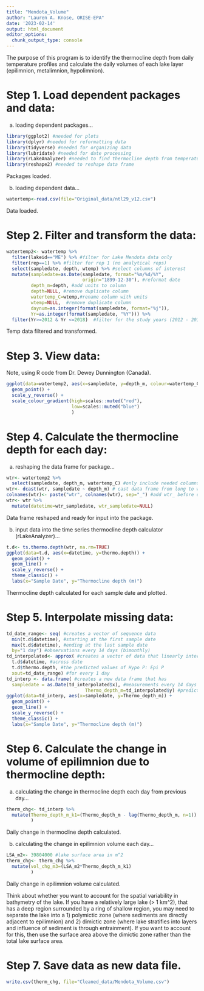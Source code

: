 ```yaml
---
title: "Mendota_Volume"
author: "Lauren A. Knose, ORISE-EPA"
date: '2023-02-14'
output: html_document
editor_options: 
  chunk_output_type: console
---
```


The purpose of this program is to identify the thermocline depth from daily temperature profiles and calculate the daily volumes of each lake layer   (epilimnion, metalimnion, hypolimnion).

# Step 1. Load dependent packages and data:

a) loading dependent packages...

```r
library(ggplot2) #needed for plots
library(dplyr) #needed for reformatting data
library(tidyverse) #needed for organizing data
library(lubridate) #needed for date processing
library(rLakeAnalyzer) #needed to find thermocline depth from temperature profile
library(reshape2) #needed to reshape data frame
```

Packages loaded.

b) loading dependent data...

```r
watertemp<-read.csv(file="Original_data/ntl29_v12.csv")
```

Data loaded.

# Step 2. Filter and transform the data:

```r
watertemp2<- watertemp %>%
  filter(lakeid=="ME") %>% #filter for Lake Mendota data only
  filter(rep==1) %>% #filter for rep 1 (no analytical reps)
  select(sampledate, depth, wtemp) %>% #select columns of interest
  mutate(sampledate=as.Date(sampledate, format="%m/%d/%Y",
                            origin="1899-12-30"), #reformat date
         depth_m=depth, #add units to column
         depth=NULL, #remove duplicate column
         watertemp_C=wtemp,#rename column with units
         wtemp=NULL,  #remove duplicate column
         daynum=as.integer(format(sampledate, format="%j")),
         Yr=as.integer(format(sampledate, "%Y"))) %>% 
  filter(Yr>=2012 & Yr <=2018)  #filter for the study years (2012 - 2018)
```

Temp data filtered and transformed.

# Step 3. View data:

Note, using R code from Dr. Dewey Dunnington (Canada).
```r
ggplot(data=watertemp2, aes(x=sampledate, y=depth_m, colour=watertemp_C)) + 
  geom_point() + 
  scale_y_reverse() +
  scale_colour_gradient(high=scales::muted("red"),
                        low=scales::muted("blue")
                        )
```

# Step 4. Calculate the thermocline depth for each day:

a) reshaping the data frame for package...
```r
wtr<- watertemp2 %>%
  select(sampledate, depth_m, watertemp_C) #only include needed columns
wtr<- dcast(wtr, sampledate ~ depth_m) # cast data frame from long to wide
colnames(wtr)<- paste("wtr", colnames(wtr), sep="_") #add wtr_ before depth
wtr<- wtr %>%
  mutate(datetime=wtr_sampledate, wtr_sampledate=NULL)
```

Data frame reshaped and ready for input into the package.

b) input data into the time series thermocline depth calculator (rLakeAnalyzer)...

```r
t.d<- ts.thermo.depth(wtr, na.rm=TRUE)
ggplot(data=t.d, aes(x=datetime, y=thermo.depth)) + 
  geom_point() + 
  geom_line() +
  scale_y_reverse() +
  theme_classic() +
  labs(x="Sample Date", y="Thermocline depth (m)")
```

Thermocline depth calculated for each sample date and plotted. 

# Step 5. Interpolate missing data:

```r
td_date_range<- seq( #creates a vector of sequence data
  min(t.d$datetime), #starting at the first sample date
  max(t.d$datetime), #ending at the last sample date
  by="1 day") #observations every 14 days (bimonthly) 
td_interpolated<- approx( #creates a vector of data that linearly interpolates
  t.d$datetime, #across date
  t.d$thermo.depth, #the predicted values of Hypo P: Epi P
  xout=td_date_range) #for every 1 day
td_interp <- data.frame( #creates a new data frame that has 
  sampledate = as.Date(td_interpolated$x), #measurements every 14 days
                             Thermo_depth_m=td_interpolated$y) #predicted hypo: epi P 
ggplot(data=td_interp, aes(x=sampledate, y=Thermo_depth_m)) + 
  geom_point() + 
  geom_line() +
  scale_y_reverse() +
  theme_classic() +
  labs(x="Sample Date", y="Thermocline depth (m)")
```

# Step 6. Calculate the change in volume of epilimnion due to thermocline depth:

a) calculating the change in thermocline depth each day from previous day...

```r
therm_chg<- td_interp %>%
  mutate(Thermo_depth_m_k1=(Thermo_depth_m - lag(Thermo_depth_m, n=1))
         )
```

Daily change in thermocline depth calculated.

b) calculating the change in epilimnion volume each day...

```r
LSA_m2<- 39804000 #lake surface area in m^2
therm_chg<- therm_chg %>%
  mutate(vol_chg_m3=(LSA_m2*Thermo_depth_m_k1)
         )
```

Daily change in epilimnion volume calculated.

Think about whether you want to account for the spatial variability in bathymetry of the lake. If you have a relatively large lake (> 1 km^2), that has a deep region surrounded by a ring of shallow region, you may need to separate the lake into a 1) polymictic zone (where sediments are directly adjacent to epilimnion) and 2) dimictic zone (where lake stratifies into layers and influence of sediment is through entrainment). If you want to account for this, then use the surface area above the dimictic zone rather than the total lake surface area. 

# Step 7. Save data as new data file. 

```r
write.csv(therm_chg, file="Cleaned_data/Mendota_Volume.csv")
```
